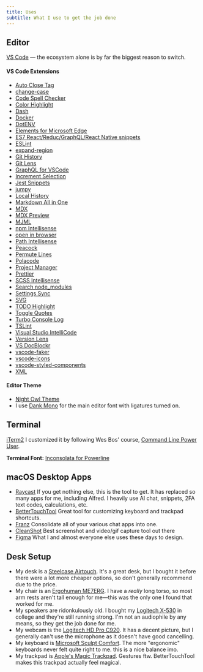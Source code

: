 ```yaml
---
title: Uses
subtitle: What I use to get the job done
---
```


## Editor

[VS Code](https://code.visualstudio.com/) — the ecosystem alone is by far the biggest reason to switch.

#### VS Code Extensions

- [Auto Close Tag](https://marketplace.visualstudio.com/items?itemName=formulahendry.auto-close-tag)
- [change-case](https://marketplace.visualstudio.com/items?itemName=wmaurer.change-case)
- [Code Spell Checker](https://marketplace.visualstudio.com/items?itemName=streetsidesoftware.code-spell-checker)
- [Color Highlight](https://marketplace.visualstudio.com/items?itemName=naumovs.color-highlight)
- [Dash](https://marketplace.visualstudio.com/items?itemName=deerawan.vscode-dash)
- [Docker](https://marketplace.visualstudio.com/items?itemName=ms-azuretools.vscode-docker)
- [DotENV](https://marketplace.visualstudio.com/items?itemName=mikestead.dotenv)
- [Elements for Microsoft Edge](https://marketplace.visualstudio.com/items?itemName=ms-edgedevtools.vscode-edge-devtools)
- [ES7 React/Reduc/GraphQL/React Native snippets](https://marketplace.visualstudio.com/items?itemName=dsznajder.es7-react-js-snippets)
- [ESLint](https://marketplace.visualstudio.com/items?itemName=dbaeumer.vscode-eslint)
- [expand-region](https://marketplace.visualstudio.com/items?itemName=letrieu.expand-region)
- [Git History](https://marketplace.visualstudio.com/items?itemName=donjayamanne.githistory)
- [Git Lens](https://marketplace.visualstudio.com/items?itemName=eamodio.gitlens)
- [GraphQL for VSCode](https://marketplace.visualstudio.com/items?itemName=kumar-harsh.graphql-for-vscode)
- [Increment Selection](https://marketplace.visualstudio.com/items?itemName=albymor.increment-selection)
- [Jest Snippets](https://marketplace.visualstudio.com/items?itemName=andys8.jest-snippets)
- [jumpy](https://marketplace.visualstudio.com/items?itemName=wmaurer.vscode-jumpy)
- [Local History](https://marketplace.visualstudio.com/items?itemName=xyz.local-history)
- [Markdown All in One](https://marketplace.visualstudio.com/items?itemName=yzhang.markdown-all-in-one)
- [MDX](https://marketplace.visualstudio.com/items?itemName=silvenon.mdx)
- [MDX Preview](https://marketplace.visualstudio.com/items?itemName=xyc.vscode-mdx-preview)
- [MJML](https://marketplace.visualstudio.com/items?itemName=attilabuti.vscode-mjml)
- [npm Intellisense](https://marketplace.visualstudio.com/items?itemName=christian-kohler.npm-intellisense)
- [open in browser](https://marketplace.visualstudio.com/items?itemName=techer.open-in-browser)
- [Path Intellisense](https://marketplace.visualstudio.com/items?itemName=christian-kohler.path-intellisense)
- [Peacock](https://marketplace.visualstudio.com/items?itemName=johnpapa.vscode-peacock)
- [Permute Lines](https://marketplace.visualstudio.com/items?itemName=earshinov.permute-lines)
- [Polacode](https://marketplace.visualstudio.com/items?itemName=pnp.polacode)
- [Project Manager](https://marketplace.visualstudio.com/items?itemName=alefragnani.project-manager)
- [Prettier](https://marketplace.visualstudio.com/items?itemName=esbenp.prettier-vscode)
- [SCSS Intellisense](https://marketplace.visualstudio.com/items?itemName=mrmlnc.vscode-scss)
- [Search node_modules](https://marketplace.visualstudio.com/items?itemName=jasonnutter.search-node-modules)
- [Settings Sync](https://marketplace.visualstudio.com/items?itemName=Shan.code-settings-sync)
- [SVG](https://marketplace.visualstudio.com/items?itemName=jock.svg)
- [TODO Highlight](https://marketplace.visualstudio.com/items?itemName=wayou.vscode-todo-highlight)
- [Toggle Quotes](https://marketplace.visualstudio.com/items?itemName=BriteSnow.vscode-toggle-quotes)
- [Turbo Console Log](https://marketplace.visualstudio.com/items?itemName=ChakrounAnas.turbo-console-log)
- [TSLint](https://marketplace.visualstudio.com/items?itemName=eg2.tslint)
- [Visual Studio IntelliCode](https://marketplace.visualstudio.com/items?itemName=VisualStudioExptTeam.vscodeintellicode)
- [Version Lens](https://marketplace.visualstudio.com/items?itemName=pflannery.vscode-versionlens)
- [VS DocBlockr](https://marketplace.visualstudio.com/items?itemName=jeremyljackson.vs-docblock)
- [vscode-faker](https://marketplace.visualstudio.com/items?itemName=deerawan.vscode-faker)
- [vscode-icons](https://marketplace.visualstudio.com/items?itemName=vscode-icons-team.vscode-icons)
- [vscode-styled-components](https://marketplace.visualstudio.com/items?itemName=jpoissonnier.vscode-styled-components)
- [XML](https://marketplace.visualstudio.com/items?itemName=redhat.vscode-xml)

#### Editor Theme

- [Night Owl Theme](https://marketplace.visualstudio.com/items?itemName=sdras.night-owl)
- I use [Dank Mono](https://dank.sh/) for the main editor font with ligatures turned on.

## Terminal

[iTerm2](https://iterm2.com/) I customized it by following Wes Bos' course, [Command Line Power User](https://commandlinepoweruser.com/).

**Terminal Font:**
[Inconsolata for Powerline](https://github.com/powerline/fonts/tree/master/Inconsolata)

## macOS Desktop Apps

- [Raycast](https://www.raycast.com/) If you get nothing else, this is the tool to get. It has replaced so many apps for me, including Alfred. I heavily use AI chat, snippets, 2FA text codes, calculations, etc.
- [BetterTouchTool](https://folivora.ai/) Great tool for customizing keyboard and trackpad shortcuts.
- [Franz](https://meetfranz.com/) Consolidate all of your various chat apps into one.
- [CleanShot](https://cleanshot.com/cloud/) Best screenshot and video/gif capture tool out there
- [Figma](https://www.figma.com/) What I and almost everyone else uses these days to design.

## Desk Setup

- My desk is a [Steelcase Airtouch](https://store.steelcase.com/ccrz__ProductDetails?viewState=DetailView&cartID=&portalUser=&store=&cclcl=en_US&sku=XF5WX3WX8NU7US3RU8QM). It's a great desk, but I bought it before there were a lot more cheaper options, so don't generally recommend due to the price.
- My chair is an [Ergohuman ME7ERG](http://ergohuman.com/ergohuman-chair-me7erg-high-back-with-headrest-and-mesh/). I have a _really_ long torso, so most arm rests aren't tall enough for me—this was the only one I found that worked for me.
- My speakers are ridonkulously old. I bought my [Logitech X-530](https://www.cnet.com/products/logitech-x-530/specs/) in college and they're still running strong. I'm not an audiophile by any means, so they get the job done for me.
- My webcam is the [Logitech HD Pro C920](https://smile.amazon.com/gp/product/B006JH8T3S/ref=oh_aui_search_detailpage?ie=UTF8&psc=1). It has a decent picture, but I generally can't use the microphone as it doesn't have good cancelling.
- My keyboard is [Microsoft Sculpt Comfort](https://smile.amazon.com/Microsoft-Sculpt-Comfort-Desktop-L3V-00001/dp/B00CYX53QW/ref=sr_1_1?ie=UTF8&qid=1540267498&sr=8-1&keywords=microsoft+sculpt+comfort+keyboard+1531). The more "ergonomic" keyboards never felt quite right to me. this is a nice balance imo.
- My trackpad is [Apple's Magic Trackpad](https://smile.amazon.com/Apple-MC380Z-A-Wireless-Trackpad/dp/B003XLYAWC/ref=sr_1_4?ie=UTF8&qid=1540267643&sr=8-4&keywords=apple+trackpad+1). Gestures ftw. BetterTouchTool makes this trackpad actually feel magical.
